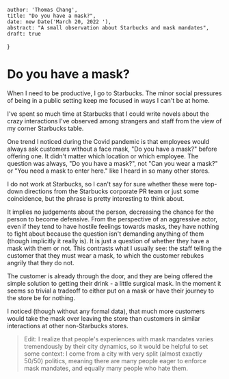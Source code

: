 
    author: 'Thomas Chang',
    title: "Do you have a mask?",
    date: new Date('March 20, 2022 '),
    abstract: "A small observation about Starbucks and mask mandates",
    draft: true
}

# Do you have a mask?
When I need to be productive, I go to Starbucks. The minor social pressures of being in a public setting keep me
focused in ways I can't be at home.

I've spent so much time at Starbucks that I could write novels about the crazy interactions I've observed among strangers and staff
from the view of my corner Starbucks table.

One trend I noticed during the Covid pandemic is that employees would always ask customers without a face mask,
"Do you have a mask?" before offering one. It didn't matter which location or which employee. The question was always,
"Do you have a mask?", not "Can you wear a mask?" or "You need a mask to enter here." like I heard in so many other
stores.

I do not work at Starbucks, so I can't say for sure whether these were top-down directions from the Starbucks corporate PR team or just some
 coincidence, but the phrase is pretty interesting to think about.

It implies no judgements about the person, decreasing the chance for the person to become defensive. From the perspective
of an aggressive actor, even if they tend to have hostile feelings towards masks, they have nothing to fight about because
the question isn't demanding anything of them (though
implicitly it really is). It is just a question of whether they have a mask with them or not. This contrasts what I
usually see: the staff telling the customer that they must wear a mask, to which the customer rebukes angrily that they do not.

The customer is already through the door, and they are being offered the simple solution to getting their drink - a little surgical mask. In the moment it seems
so trivial a tradeoff to either put on a mask or have their journey to the store be for nothing.

I noticed (though without any formal data), that much more customers would take the mask over leaving the store than customers in similar interactions at
other non-Starbucks stores.

> Edit: I realize that people's experiences with mask mandates varies tremendously by their city dynamics, so it would be
> helpful to set some context: I come from a city with very split (almost exactly 50/50) politics, meaning there are
> many people eager to enforce mask mandates, and equally many people who hate them.

